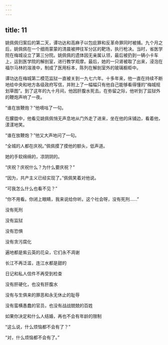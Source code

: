 ```yaml
---
---
---
```

title: 11
---




姚佩佩归案后的第二天，谭功达和高麻子以包庇罪和反革命罪同时被捕。九个月之后，姚佩佩在一个细雨蒙蒙的清晨被押往军分区的靶场，执行枪决。当时，省医学院在梅城设立了第三分院。姚佩佩的遗体因无亲属认领，最后被扔到一辆小卡车上，运到医学院的解剖室，进行教学观摩。最后，她的一只肾被取了出来，浸泡在福尔马林的溶液中，制成了医用标本，陈列在解剖室外的玻璃橱柜中。





谭功达在梅城第二模范监狱一直被关到一九七六年。十多年来，他一直在持续不断地给中央和地方各级政府写信，并附上了一幅幅只有他自己能够看得懂的“梅城规划草图”。到了这年的九十月间，他因肝腹水死去。在弥留之际，他听到了监狱外的鞭炮声响了一夜。

“谁在放鞭炮？”他嘀咕了一句。

在朦胧中，他看见姚佩佩悄无声息地从门外走了进来，坐在他的床铺边，看着他，漾漾地笑。

“谁在放鞭炮？”他又大声地问了一句。

“全城的人都在庆祝。”佩佩摸了摸他的额头，低声道。

她的手软绵绵的，凉阴阴的。

“庆祝？庆祝什么？为什么要庆祝？”

“因为，共产主义已经实现了。”佩佩笑着对他说。

“可我怎么什么也看不见？”

“你不用看。你闭上眼睛，我来说给你听。这个社会呀，没有死刑……”





没有死刑

没有监狱

没有恐惧

没有贪污腐化

遍地都是紫云英的花朵，它们永不凋谢

长江不再泛滥，连江水都是甜的

日记和私人信件不再受到检查

没有肝硬化，也没有肝腹水

没有与生俱来的罪恶和永无休止的耻辱

没有蛮横愚蠢的官员，也没有战战兢兢的百姓

如果你决定和什么人结婚，再也不会有年龄的限制

“这么说，什么烦恼都不会有了？”

“对，什么烦恼都不会有了。”